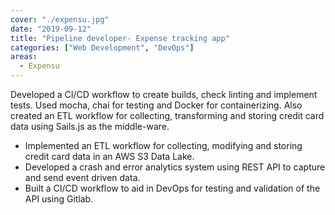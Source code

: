 ```yaml
---
cover: "./expensu.jpg"
date: "2019-09-12"
title: "Pipeline developer- Expense tracking app"
categories: ["Web Development", "DevOps"]
areas:
  - Expensu
---
```

Developed a CI/CD workflow to create builds, check linting and implement tests. Used mocha, chai for testing and Docker for containerizing. Also created an ETL workflow for collecting, transforming and storing credit card data using Sails.js as the middle-ware.
- Implemented an ETL workflow for collecting, modifying and storing credit card data in an AWS S3 Data Lake.
- Developed a crash and error analytics system using REST API to capture and send event driven data.
- Built a CI/CD workflow to aid in DevOps for testing and validation of the API using Gitlab.
